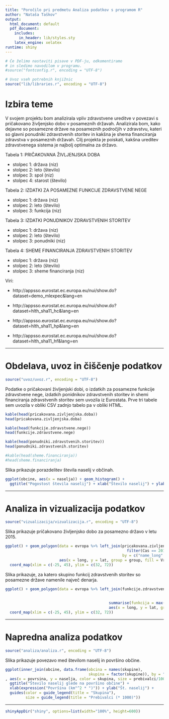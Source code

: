 ```yaml
---
title: "Poročilo pri predmetu Analiza podatkov s programom R"
author: "Nataša Taškov"
output:
  html_document: default
  pdf_document:
    includes:
      in_header: lib/styles.sty
    latex_engine: xelatex
runtime: shiny
---
```


```r
# Če želimo nastaviti pisave v PDF-ju, odkomentiramo
# in sledimo navodilom v programu.
#source("fontconfig.r", encoding = "UTF-8")

# Uvoz vseh potrebnih knjižnic
source("lib/libraries.r", encoding = "UTF-8")
```

# Izbira teme

V svojem projektu bom analizirala vpliv zdravstvene ureditve v povezavi s pričakovano življenjsko dobo v posameznih državah. Analizirala bom, kako dejavne so posamezne države na posameznih področjih v zdravstvu, kateri so glavni ponudniki zdravstvenih storitev in kakšna je shema financiranja zdravstva v posameznih državah. Cilj projekta je poiskati, kakšna ureditev zdravstvenega sistema je najbolj optimalna za državo.

Tabela 1: PRIČAKOVANA ŽIVLJENJSKA DOBA

*  stolpec 1: država (niz)
*  stolpec 2: leto (število)
*  stolpec 3: spol (niz)
*  stolpec 4: starost (število)

Tabela 2: IZDATKI ZA POSAMEZNE FUNKCIJE ZDRAVSTVENE NEGE

*  stolpec 1: država (niz)
*  stolpec 2: leto (število)
*  stolpec 3: funkcija (niz)

Tabela 3: IZDATKI PONUDNIKOV ZDRAVSTVENIH STORITEV

*  stolpec 1: država (niz)
*  stolpec 2: leto (število)
*  stolpec 3: ponudniki (niz)

Tabela 4: SHEME FINANCIRANJA ZDRAVSTVENIH STORITEV

*  stolpec 1: država (niz)
*  stolpec 2: leto (število)
*  stolpec 3: sheme financiranja (niz)

Viri:

*  http://appsso.eurostat.ec.europa.eu/nui/show.do?dataset=demo_mlexpec&lang=en

*  http://appsso.eurostat.ec.europa.eu/nui/show.do?dataset=hlth_sha11_hc&lang=en

*  http://appsso.eurostat.ec.europa.eu/nui/show.do?dataset=hlth_sha11_hp&lang=en

*  http://appsso.eurostat.ec.europa.eu/nui/show.do?dataset=hlth_sha11_hf&lang=en


***

# Obdelava, uvoz in čiščenje podatkov

```r
source("uvoz/uvoz.r", encoding = "UTF-8")
```

Podatke o pričakovani življenjski dobi, o izdatkih za posamezne funkcije zdravstvene nege, izdatkih ponidnikov zdravstvenih storitev in shemi financiranja zdravstvenih storitev sem uvozila iz Eurostata. Prve tri tabele sem uvozila v obliki CSV zadnjo tabelo pa v obliki HTML.

```r
kable(head(pricakovana.zivljenjska.doba))
head(pricakovana.zivljenjska.doba)

kable(head(funkcije.zdravstvene.nege))
head(funkcije.zdravstvene.nege)

kable(head(ponudniki.zdravstvenih.storitev))
head(ponudniki.zdravstvenih.storitev)

#kable(head(sheme.financiranja))
#head(sheme.financiranja)
```

Slika \ref{fig:histogram} prikazuje porazdelitev števila naselij v občinah.

```r
ggplot(obcine, aes(x = naselja)) + geom_histogram() +
  ggtitle("Pogostost števila naselij") + xlab("Število naselij") + ylab("Število občin")
```

***

# Analiza in vizualizacija podatkov

```r
source("vizualizacija/vizualizacija.r", encoding = "UTF-8")
```

Slika \ref{fig:zemljevid} prikazuje pričakovano življenjsko dobo za posamezno državo v letu 2015.

```r
ggplot() + geom_polygon(data = evropa %>% left_join(pricakovana.zivljenjska.doba %>%
                                                      filter(Cas == 2015, Spol == "Total"),
                                                    by = c("name_long" = "Drzava")),
                        aes(x = long, y = lat, group = group, fill = Vrednost)) +
  coord_map(xlim = c(-25, 45), ylim = c(32, 72))
```


Slika \ref{fig:zemljevid} prikazuje, za katero skupino funkcij zdravstvenih storitev so posamezne države namenile največ denarja.

```r
ggplot() + geom_polygon(data = evropa %>% left_join(funkcije.zdravstvene.nege %>%
                                                                            filter(Cas == 2015, Spol == "Total"),
                                                                          by = c("name_long" = "Drzava")),
                                              summarise(funkcija = max(Funkcija)),
                                              aes(x = long, y = lat, group = group, fill = Vrednost)) +
  coord_map(xlim = c(-25, 45), ylim = c(32, 72))

```


***

# Napredna analiza podatkov

```r
source("analiza/analiza.r", encoding = "UTF-8")
```

Slika \ref{fig:graf} prikazuje povezavo med številom naselij in površino občine.

```r
ggplot(inner_join(obcine, data.frame(obcina = names(skupine),
                                     skupina = factor(skupine)), by = "obcina")
, aes(x = povrsina, y = naselja, color = skupina, size = prebivalci/1000)) + geom_point() +
  ggtitle("Število naselij glede na površino občine") +
  xlab(expression("Površina (km"^2 * ")")) + ylab("Št. naselij") +
  guides(color = guide_legend(title = "Skupina"),
         size = guide_legend(title = "Prebivalci (* 1000)"))
```

***

```r
shinyAppDir("shiny", options=list(width="100%", height=600))
```
